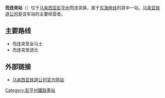 {{noteTA
|G1=Railway
}}
{{Infobox station
| name = 而连突站
| native_name = Jerantut Railway Station
| native_name_lang = en
| image = 
| image_size = 
| image_caption = 
| country = {{MAL}}
| address = {{flagicon|Pahang}}[[彭亨州|彭亨州]][[而连突|而连突]]
| coordinates = {{Coord|3|56|13.7|N|102|21|28.3|E|region:MY_type:railwaystation|display=inline,title}}
| code = 
| owned = 
| operator = [[马来亚铁路|马来亚铁路]]
| system = 
| line = [[东海岸线_(马来西亚)|东海岸线]]
| structure = 地面车站
| platform = 1个侧式站台
| levels = 
| tracks = 3条
| opened = 
| closed = 
| rebuilt = 
| ADA = yes
| parking = 免费停车
| connections =
| service_hours = 
| services = {{Adjacent stations
|system1=KTM Intercity
|line1=Ekspres Rakyat Timuran|left1=葛兰碧|right1=瓜拉吉挠
|line2=Shuttle Timur|type2=Kuala Lipis–Gemas|left2=美拿|right2=贞德腊
}}
}}
'''而连突站'''（{{lang-ms|Stesen Kereta Api Jerantut}}）位于[[马来西亚|马来西亚]][[彭亨州|彭亨州]]而连突镇，属于[[东海岸线_(马来西亚)|东海岸线]]的其中一站。[[马来亚铁道公司|马来亚铁道公司]]是该车站的主要经营者。

==主要路线==
*而连突至金马士
*而连突至道北

==外部链接==
*[http://www.ktmb.com.my/ 马来西亚铁道公司官方网站] {{Wayback|url=http://www.ktmb.com.my/ |date=20160114221824 }}{{ms}}

{{Railwaystation-stub}}

{{马来亚铁路东海岸线}}

[[Category:彭亨州鐵路車站|Category:彭亨州鐵路車站]]